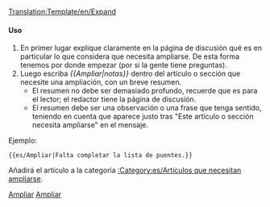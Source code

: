 <noinclude>[[Translation:Template/en/Expand]]</noinclude><noinclude></noinclude>{{es/Metaplantilla de avisos| tipo  = notice
| imagen= en/Expand.png
| texto = Este artículo o sección necesita '''[{{SERVER}}{{localurl:{{NAMESPACE}}:{{PAGENAME}}|action=edit}} ampliarse]'''. {{{1|}}}<p>Puede encontrar más información sobre qué necesita ampliar exactamente en la [[Talk:{{PAGENAME}}|discusión]] para este artículo. Recuerde utilizar el [[es/Manual de estilo|manual de estilo]] y quitar esta plantilla una vez que se haya ampliado el artículo.</p>
}}<includeonly>{{{1|[[Category:es/Artículos que necesitan ampliarse]]}}}</includeonly><noinclude>

====Uso====
#En primer lugar explique claramente en la página de discusión qué es en particular lo que considera que necesita ampliarse. De esta forma tenemos por donde empezar (por si la gente tiene preguntas).
#Luego escriba ''<nowiki>{{</nowiki>Ampliar|notas<nowiki>}}</nowiki>'' dentro del artículo o sección que necesite una ampliación, con un breve resumen.
#*El resumen no debe ser demasiado profundo, recuerde que es para el lector; el redactor tiene la página de discusión.
#*El resumen debe ser una observación o una frase que tenga sentido, teniendo en cuenta que aparece justo tras "Este artículo o sección necesita ampliarse" en el mensaje.

Ejemplo:
<pre>{{es/Ampliar|Falta completar la lista de puentes.}}</pre>

Añadirá el artículo a la categoría [[:Category:es/Artículos que necesitan ampliarse]].

[[Category:es/Plantillas|Ampliar]][[Category:es/Cajas de mensajes|Ampliar]]</noinclude>